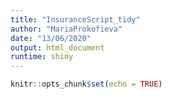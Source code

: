 ```yaml
---
title: "InsuranceScript_tidy"
author: "MariaProkofieva"
date: "13/06/2020"
output: html_document
runtime: shiny
---
```


```r
knitr::opts_chunk$set(echo = TRUE)
```

